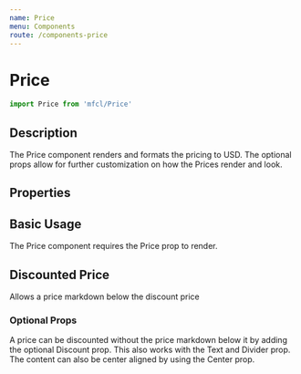 ```yaml
---
name: Price
menu: Components
route: /components-price
---
```



# Price

```javascript
import Price from 'mfcl/Price'
```

## Description

The Price component renders and formats the pricing to USD. The optional props allow for further customization on how
the Prices render and look.

## Properties

<Props of={Price} />

## Basic Usage

The Price component requires the Price prop to render.

<Playground>
  <Price price={[3500]} />
</Playground>

## Discounted Price

Allows a price markdown below the discount price

<Playground>
  <Price discountPrice={[1400]} price={[3500]} />
</Playground>

### Optional Props

A price can be discounted without the price markdown below it by adding the optional Discount prop. This also works with the Text and Divider prop. The content can also be center aligned by using the Center prop.

<Playground>
  <Price discount price={[3500]} />
  <Price text="Queen For" discount price={[3500]} />
  <Price text="Queen" divider discount price={[3500]} />
  <Price center text="Queen" divider discountPrice={[1400]} price={[3500]} />
  <Price right discountPercentage discountPrice={[1400]} price={[3500]} />
</Playground>
